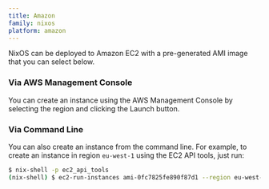 ```yaml
---
title: Amazon
family: nixos
platform: amazon
---
```


NixOS can be deployed to Amazon EC2 with a pre-generated AMI image that you can select below.

### Via AWS Management Console

You can create an instance using the AWS Management Console by selecting the region and clicking the Launch button.

<AWSTable />

### Via Command Line

You can also create an instance from the command line. For example, to create an instance in region `eu-west-1` using the EC2 API tools, just run:

```bash
$ nix-shell -p ec2_api_tools
(nix-shell) $ ec2-run-instances ami-0fc7825fe890f87d1 --region eu-west-1 -k my-key-pair
```